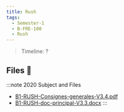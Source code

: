 ```yaml
---
title: Rush
tags:
  - Semester-1
  - B-FRE-100
  - Rush
---
```

> Timeline: ?


## Files 📂

:::note 2020 Subject and Files
- [B1-RUSH-Consignes-generales-V3.4.pdf](https://github.com/Studio-17/Epitech-Subjects/raw/main/Semester-1/B-FRE-100/Rush/B1-RUSH-Consignes-generales-V3.4.pdf)
- [B1-RUSH-doc-principal-V3.3.docx](https://github.com/Studio-17/Epitech-Subjects/raw/main/Semester-1/B-FRE-100/Rush/B1-RUSH-doc-principal-V3.3.docx)
:::
